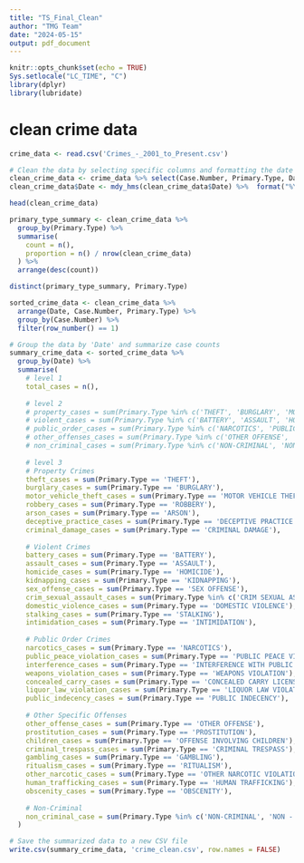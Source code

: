 ---
title: "TS_Final_Clean"
author: "TMG Team"
date: "2024-05-15"
output: pdf_document
---

```{r setup, include=FALSE}
knitr::opts_chunk$set(echo = TRUE)
Sys.setlocale("LC_TIME", "C")
library(dplyr)
library(lubridate)
```

# clean crime data
```{r}
crime_data <- read.csv('Crimes_-_2001_to_Present.csv')
```


```{r}
# Clean the data by selecting specific columns and formatting the date
clean_crime_data <- crime_data %>% select(Case.Number, Primary.Type, Date)
clean_crime_data$Date <- mdy_hms(clean_crime_data$Date) %>%  format("%Y-%m")
```

```{r}
head(clean_crime_data)
```

```{r}
primary_type_summary <- clean_crime_data %>%
  group_by(Primary.Type) %>%
  summarise(
    count = n(),  
    proportion = n() / nrow(clean_crime_data)  
  ) %>%
  arrange(desc(count))  

distinct(primary_type_summary, Primary.Type) 
```

```{r}
sorted_crime_data <- clean_crime_data %>%
  arrange(Date, Case.Number, Primary.Type) %>%
  group_by(Case.Number) %>%
  filter(row_number() == 1) 
```

```{r}
# Group the data by 'Date' and summarize case counts
summary_crime_data <- sorted_crime_data %>%
  group_by(Date) %>%
  summarise(
    # level 1
    total_cases = n(),
    
    # level 2
    # property_cases = sum(Primary.Type %in% c('THEFT', 'BURGLARY', 'MOTOR VEHICLE THEFT', 'ROBBERY', 'ARSON', 'DECEPTIVE PRACTICE', 'CRIMINAL DAMAGE')),
    # violent_cases = sum(Primary.Type %in% c('BATTERY', 'ASSAULT', 'HOMICIDE', 'KIDNAPPING', 'SEX OFFENSE', 'CRIM SEXUAL ASSAULT', 'CRIMINAL SEXUAL ASSAULT', 'DOMESTIC VIOLENCE', 'STALKING', 'INTIMIDATION')),
    # public_order_cases = sum(Primary.Type %in% c('NARCOTICS', 'PUBLIC PEACE VIOLATION', 'INTERFERENCE WITH PUBLIC OFFICER', 'WEAPONS VIOLATION', 'CONCEALED CARRY LICENSE VIOLATION', 'LIQUOR LAW VIOLATION', 'PUBLIC INDECENCY')),
    # other_offenses_cases = sum(Primary.Type %in% c('OTHER OFFENSE', 'PROSTITUTION', 'OFFENSE INVOLVING CHILDREN', 'CRIMINAL TRESPASS', 'GAMBLING', 'OTHER NARCOTIC VIOLATION', 'HUMAN TRAFFICKING', 'OBSCENITY', 'RITUALISM')),
    # non_criminal_cases = sum(Primary.Type %in% c('NON-CRIMINAL', 'NON - CRIMINAL', 'NON-CRIMINAL (SUBJECT SPECIFIED)')),
    
    # level 3
    # Property Crimes
    theft_cases = sum(Primary.Type == 'THEFT'),
    burglary_cases = sum(Primary.Type == 'BURGLARY'),
    motor_vehicle_theft_cases = sum(Primary.Type == 'MOTOR VEHICLE THEFT'),
    robbery_cases = sum(Primary.Type == 'ROBBERY'),
    arson_cases = sum(Primary.Type == 'ARSON'),
    deceptive_practice_cases = sum(Primary.Type == 'DECEPTIVE PRACTICE'),
    criminal_damage_cases = sum(Primary.Type == 'CRIMINAL DAMAGE'),
    
    # Violent Crimes
    battery_cases = sum(Primary.Type == 'BATTERY'),
    assault_cases = sum(Primary.Type == 'ASSAULT'),
    homicide_cases = sum(Primary.Type == 'HOMICIDE'),
    kidnapping_cases = sum(Primary.Type == 'KIDNAPPING'),
    sex_offense_cases = sum(Primary.Type == 'SEX OFFENSE'),
    crim_sexual_assault_cases = sum(Primary.Type %in% c('CRIM SEXUAL ASSAULT', 'CRIMINAL SEXUAL ASSAULT')),
    domestic_violence_cases = sum(Primary.Type == 'DOMESTIC VIOLENCE'),
    stalking_cases = sum(Primary.Type == 'STALKING'),
    intimidation_cases = sum(Primary.Type == 'INTIMIDATION'),
    
    # Public Order Crimes
    narcotics_cases = sum(Primary.Type == 'NARCOTICS'),
    public_peace_violation_cases = sum(Primary.Type == 'PUBLIC PEACE VIOLATION'),
    interference_cases = sum(Primary.Type == 'INTERFERENCE WITH PUBLIC OFFICER'),
    weapons_violation_cases = sum(Primary.Type == 'WEAPONS VIOLATION'),
    concealed_carry_cases = sum(Primary.Type == 'CONCEALED CARRY LICENSE VIOLATION'),
    liquor_law_violation_cases = sum(Primary.Type == 'LIQUOR LAW VIOLATION'),
    public_indecency_cases = sum(Primary.Type == 'PUBLIC INDECENCY'),
    
    # Other Specific Offenses
    other_offense_cases = sum(Primary.Type == 'OTHER OFFENSE'),
    prostitution_cases = sum(Primary.Type == 'PROSTITUTION'),
    children_cases = sum(Primary.Type == 'OFFENSE INVOLVING CHILDREN'),
    criminal_trespass_cases = sum(Primary.Type == 'CRIMINAL TRESPASS'),
    gambling_cases = sum(Primary.Type == 'GAMBLING'),
    ritualism_cases = sum(Primary.Type == 'RITUALISM'),
    other_narcotic_cases = sum(Primary.Type == 'OTHER NARCOTIC VIOLATION'),
    human_trafficking_cases = sum(Primary.Type == 'HUMAN TRAFFICKING'),
    obscenity_cases = sum(Primary.Type == 'OBSCENITY'),
    
    # Non-Criminal
    non_criminal_case = sum(Primary.Type %in% c('NON-CRIMINAL', 'NON - CRIMINAL', 'NON-CRIMINAL (SUBJECT SPECIFIED)'))
  )

```


```{r}
# Save the summarized data to a new CSV file
write.csv(summary_crime_data, 'crime_clean.csv', row.names = FALSE)
```
